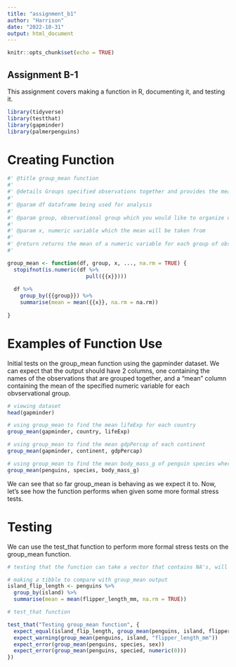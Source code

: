 ```yaml
---
title: "assignment_b1"
author: "Harrison"
date: "2022-10-31"
output: html_document
---
```


```r
knitr::opts_chunk$set(echo = TRUE)
```

## Assignment B-1

This assignment covers making a function in R, documenting it, and testing it.

```r
library(tidyverse)
library(testthat)
library(gapminder)
library(palmerpenguins)
```

# Creating Function

```r
#' @title group_mean function
#' 
#' @details Groups specified observations together and provides the mean of a chosen numeric variable
#' 
#' @param df dataframe being used for analysis
#' 
#' @param group, observational group which you would like to organize data by
#' 
#' @param x, numeric variable which the mean will be taken from
#' 
#' @return returns the mean of a numeric variable for each group of observations
#' 

group_mean <- function(df, group, x, ..., na.rm = TRUE) {
  stopifnot(is.numeric(df %>%
                         pull({{x}})))
  
  df %>%
    group_by({{group}}) %>%
    summarise(mean = mean({{x}}, na.rm = na.rm))
  
}
```


# Examples of Function Use

Initial tests on the group_mean function using the gapminder dataset. We can expect that the output should have 2 columns, one containing the names of the observations that are grouped together, and a "mean" column containing the mean of the specified numeric variable for each obvservational group.

```r
# viewing dataset
head(gapminder)

# using group_mean to find the mean lifeExp for each country
group_mean(gapminder, country, lifeExp)

# using group_mean to find the mean gdpPercap of each continent
group_mean(gapminder, continent, gdpPercap)

# using group_mean to find the mean body_mass_g of penguin species where body_mass_g contains NA values
group_mean(penguins, species, body_mass_g)
```

We can see that so far group_mean is behaving as we expect it to. Now, let's see how the function performs when given some more formal stress tests.

# Testing

We can use the test_that function to perform more formal stress tests on the group_mean function.

```r
# testing that the function can take a vector that contains NA's, will produce a warning when given a string as an input, throw an error when trying to take the mean of a non-numeric vector, and throw an error when trying to take the mean of a vector of length 0.

# making a tibble to compare with group_mean output 
island_flip_length <- penguins %>%
  group_by(island) %>%
  summarise(mean = mean(flipper_length_mm, na.rm = TRUE))

# test_that function 

test_that("Testing group_mean function", {
  expect_equal(island_flip_length, group_mean(penguins, island, flipper_length_mm, na.rm = TRUE))
  expect_warning(group_mean(penguins, island, "flipper_length_mm"))
  expect_error(group_mean(penguins, species, sex))
  expect_error(group_mean(penguins, specied, numeric(0)))
})
```



